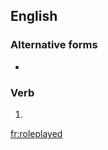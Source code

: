 ==English==

===Alternative forms===
* {{l|en|role-played}}

===Verb===
{{head|en|present participle}}

# {{present participle of|roleplay|lang=en|nocat=1}}

[[fr:roleplayed]]